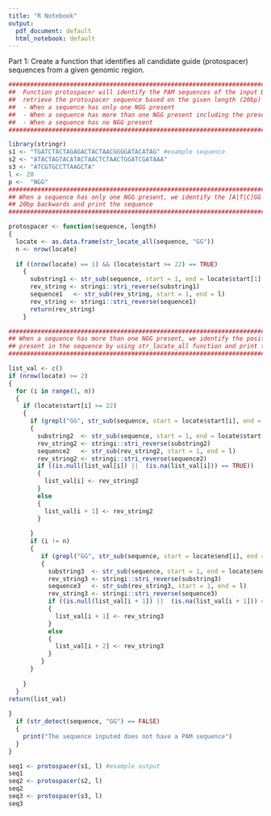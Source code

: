 ```yaml
---
title: "R Notebook"
output:
  pdf_document: default
  html_notebook: default
---
```


 
Part 1: Create a function that identifies all candidate guide (protospacer) sequences from a given genomic region.
```r
#################################################################################################
##  Function protospacer will identify the PAM sequences of the input DNA sequence and will  
##  retrieve the protospacer sequence based on the given length (20bp)
##  - When a sequence has only one NGG present 
##  - When a sequence has more than one NGG present including the presence of multiple GGG
##  - When a sequence has no NGG present
################################################################################################

library(stringr)
s1 <- "TGATCTACTAGAGACTACTAACGGGGATACATAG" #example sequence 
s2 <- "ATACTAGTACATACTAACTCTAACTGGATCGATAAA"
s3 <- "ATCGTGCCTTAAGCTA"
l <- 20
p <-  "NGG"
################################################################################################
## When a sequence has only one NGG present, we identify the [A|T|C]GG in a sequence and count 
## 20bp backwards and print the sequence 
################################################################################################

protospacer <- function(sequence, length)
{
  locate <- as.data.frame(str_locate_all(sequence, "GG"))
  n <- nrow(locate)
  
  if ((nrow(locate) == 1) && (locate$start >= 22) == TRUE)
    {
      substring1 <- str_sub(sequence, start = 1, end = locate$start[1] - 2)
      rev_string <- stringi::stri_reverse(substring1)
      sequence1   <- str_sub(rev_string, start = 1, end = l)
      rev_string <- stringi::stri_reverse(sequence1)
      return(rev_string)
    }

#################################################################################################
## When a sequence has more than one NGG present, we identify the positions of each of 'GG' 
## present in the sequence by using str_locate_all function and print the sequences 20bp before ## by using functions that take the substring of the sequence
#################################################################################################

list_val <- c()
if (nrow(locate) >= 2)
{
  for (i in range(1, n))
  {
    if (locate$start[i] >= 22)
    {
      if (grepl("GG", str_sub(sequence, start = locate$start[i], end = locate$end[i])) == TRUE)
      {
        substring2  <- str_sub(sequence, start = 1, end = locate$start[i] - 2)
        rev_string2 <- stringi::stri_reverse(substring2)
        sequence2   <- str_sub(rev_string2, start = 1, end = l)
        rev_string2 <- stringi::stri_reverse(sequence2)
        if ((is.null(list_val[i]) ||  (is.na(list_val[i])) == TRUE))
        {
          list_val[i] <- rev_string2
        }
        else
        {
          list_val[i + 1] <- rev_string2
        }
        
      }
      if (i != n)
      {
         if (grepl("GG", str_sub(sequence, start = locate$end[i], end = locate$start[i + 1])) == TRUE)
         {
           substring3  <- str_sub(sequence, start = 1, end = locate$end[i] - 2)
           rev_string3 <- stringi::stri_reverse(substring3)
           sequence3   <- str_sub(rev_string3, start = 1, end = l)
           rev_string3 <- stringi::stri_reverse(sequence3)
           if ((is.null(list_val[i + 1]) ||  (is.na(list_val[i + 1])) == TRUE))
           {
             list_val[i + 1] <- rev_string3
           }
           else
           {
             list_val[i + 2] <- rev_string3
           }
         }
      }
      
    }
  }
return(list_val)
  
}
  if (str_detect(sequence, "GG") == FALSE)
  {
    print("The sequence inputed does not have a PAM sequence")
  }
}  

seq1 <- protospacer(s1, l) #example output
seq1
seq2 <- protospacer(s2, l)
seq2
seq3 <- protospacer(s3, l)
seq3
```

